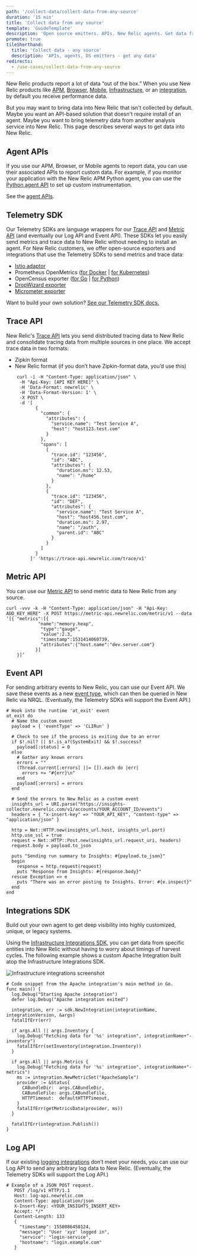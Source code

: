 ```yaml
---
path: '/collect-data/collect-data-from-any-source'
duration: '15 min'
title: 'Collect data from any source'
template: 'GuideTemplate'
description: 'Open source emitters. APIs. New Relic agents. Get data from anywhere. '
promote: true
tileShorthand:
  title: 'Collect data - any source'
  description: 'APIs, agents, OS emitters - get any data'
redirects:
  - /use-cases/collect-data-from-any-source
---
```


<Intro>

New Relic products report a lot of data “out of the box.” When you use New Relic products like [APM](https://docs.newrelic.com/docs/apm), [Browser](https://docs.newrelic.com/docs/browser), [Mobile](https://docs.newrelic.com/docs/mobile-monitoring), [Infrastructure](https://docs.newrelic.com/docs/infrastructure), or an [integration](https://docs.newrelic.com/docs/integrations), by default you receive performance data.

But you may want to bring data into New Relic that isn't collected by default. Maybe you want an API-based solution that doesn't require install of an agent. Maybe you want to bring telemetry data from another analysis service into New Relic. This page describes several ways to get data into New Relic.

</Intro>

<Steps>

<Step>

## Agent APIs

If you use our APM, Browser, or Mobile agents to report data, you can use their associated APIs to report custom data. For example, if you monitor your application with the New Relic APM Python agent, you can use the [Python agent API](https://docs.newrelic.com/docs/agents/python-agent/api-guides/guide-using-python-agent-api) to set up custom instrumentation.

See the [agent APIs](https://developer.newrelic.com/technology/rest-apis).
</Step>

<Step>

## Telemetry SDK

Our Telemetry SDKs are language wrappers for our [Trace API](https://docs.newrelic.com/docs/apm/distributed-tracing/trace-api/introduction-new-relic-trace-api) and [Metric API](https://docs.newrelic.com/docs/introduction-new-relic-metric-api) (and eventually our Log API and Event API). These SDKs let you easily send metrics and trace data to New Relic without needing to install an agent. For New Relic customers, we offer open-source exporters and integrations that use the Telemetry SDKs to send metrics and trace data: 

- [Istio adaptor](https://github.com/newrelic/newrelic-istio-adapter)
- Prometheus OpenMetrics ([for Docker](https://docs.newrelic.com/docs/new-relic-prometheus-openmetrics-integration-docker) | [for Kubernetes](https://docs.newrelic.com/docs/new-relic-prometheus-openmetrics-integration-kubernetes)) 
- OpenCensus exporter ([for Go](https://github.com/newrelic/newrelic-opencensus-exporter-go) | [for Python](http://github.com/newrelic/newrelic-opencensus-exporter-python)) 
- [DropWizard exporter](https://github.com/newrelic/dropwizard-metrics-newrelic)
- [Micrometer exporter](https://github.com/newrelic/micrometer-registry-newrelic)

Want to build your own solution? [See our Telemetry SDK docs.](https://docs.newrelic.com/docs/telemetry-sdk-send-custom-telemetry-data-new-relic)

</Step>

<Step>

## Trace API

New Relic's [Trace API](https://docs.newrelic.com/docs/apm/distributed-tracing/trace-api/introduction-new-relic-trace-api) lets you send distributed tracing data to New Relic and consolidate tracing data from multiple sources in one place. We accept trace data in two formats: 

- Zipkin format
- New Relic format (if you don’t have Zipkin-format data, you’d use this)

```shell lineNumbers=true
    curl -i -H "Content-Type: application/json" \
     -H "Api-Key: [API KEY HERE]" \
     -H 'Data-Format: newrelic' \
     -H 'Data-Format-Version: 1' \
     -X POST \
     -d '[
           {
             "common": {
               "attributes": {
                 "service.name": "Test Service A",
                 "host": "host123.test.com"
               }
             },
             "spans": [
               {
                 "trace.id": "123456",
                 "id": "ABC",
                 "attributes": {
                   "duration.ms": 12.53,
                   "name": "/home"
                 }
               },
               {
                 "trace.id": "123456",
                 "id": "DEF",
                 "attributes": {
                   "service.name": "Test Service A",
                   "host": "host456.test.com",
                   "duration.ms": 2.97,
                   "name": "/auth",
                   "parent.id": "ABC"
                 }
               }
             ]
           }
         ]' 'https://trace-api.newrelic.com/trace/v1'
```

</Step>

<Step>

## Metric API

You can use our [Metric API](https://docs.newrelic.com/docs/introduction-new-relic-metric-api) to send metric data to New Relic from any source. 

```shell lineNumbers=true
curl -vvv -k -H "Content-Type: application/json" -H "Api-Key: ADD_KEY_HERE" -X POST https://metric-api.newrelic.com/metric/v1 --data ‘[{ "metrics":[{
         	"name":"memory.heap",
             "type":"gauge",
             "value":2.3,
             "timestamp":1531414060739,
             "attributes":{"host.name":"dev.server.com"}
           }]
   	}]’
```

</Step>

<Step>

## Event API

For sending arbitrary events to New Relic, you can use our Event API. We save these events as a new [event type](https://docs.newrelic.com/docs/using-new-relic/welcome-new-relic/get-started/glossary#event), which can then be queried in New Relic via NRQL. (Eventually, the Telemetry SDKs will support the Event API.)

```shell lineNumbers=true
# Hook into the runtime 'at_exit' event
at_exit do
  # Name the custom event
  payload = { 'eventType' => 'CLIRun' }

  # Check to see if the process is exiting due to an error
  if $!.nil? || $!.is_a?(SystemExit) && $!.success?
    payload[:status] = 0
  else
    # Gather any known errors
    errors = ""
    (Thread.current[:errors] ||= []).each do |err|
      errors += "#{err}\n"
    end
    payload[:errors] = errors
  end

  # Send the errors to New Relic as a custom event
  insights_url = URI.parse("https://insights-collector.newrelic.com/v1/accounts/YOUR_ACCOUNT_ID/events")
  headers = { "x-insert-key" => "YOUR_API_KEY", "content-type" => "application/json" }

  http = Net::HTTP.new(insights_url.host, insights_url.port)
  http.use_ssl = true
  request = Net::HTTP::Post.new(insights_url.request_uri, headers)
  request.body = payload.to_json

  puts "Sending run summary to Insights: #{payload.to_json}"
  begin
    response = http.request(request)
    puts "Response from Insights: #{response.body}"
  rescue Exception => e
    puts "There was an error posting to Insights. Error: #{e.inspect}"
  end
end
```

</Step>

<Step>

## Integrations SDK

Build out your own agent to get deep visibility into highly customized, unique, or legacy systems.

Using the [Infrastructure Integrations SDK](https://developer.newrelic.com/technology/infrastructure-sdk), you can get data from specific entities into New Relic without having to worry about timings of harvest cycles. The following example shows a custom Apache Integration built atop the Infrastructure Integrations SDK.

![Infrastructure integrations screenshot](../images/collect-data-from-any-source/UC2-sec3-ohai.png)

```shell lineNumbers=true
# Code snippet from the Apache integration's main method in Go.
func main() {
  log.Debug("Starting Apache integration")
  defer log.Debug("Apache integration exited")

  integration, err := sdk.NewIntegration(integrationName, integrationVersion, &args)
  fatalIfErr(err)

  if args.All || args.Inventory {
    log.Debug("Fetching data for '%s' integration", integrationName+"-inventory")
    fatalIfErr(setInventory(integration.Inventory))
  }

  if args.All || args.Metrics {
    log.Debug("Fetching data for '%s' integration", integrationName+"-metrics")
    ms := integration.NewMetricSet("ApacheSample")
    provider := &Status{
      CABundleDir:  args.CABundleDir,
      CABundleFile: args.CABundleFile,
      HTTPTimeout:  defaultHTTPTimeout,
    }
    fatalIfErr(getMetricsData(provider, ms))
  }

  fatalIfErr(integration.Publish())
}
```

</Step>

<Step>

## Log API

If our existing [logging integrations](https://docs.newrelic.com/docs/new-relic-logs-documentation) don’t meet your needs, you can use our Log API to send any arbitrary log data to New Relic. (Eventually, the Telemetry SDKs will support the Log API.)

```shell lineNumbers=true
# Example of a JSON POST request.
   POST /log/v1 HTTP/1.1
   Host: log-api.newrelic.com
   Content-Type: application/json
   X-Insert-Key: <YOUR_INSIGHTS_INSERT_KEY>
   Accept: */*
   Content-Length: 133
   {
     "timestamp": 1550086450124,
     "message": "User 'xyz' logged in",
     "service": "login-service",
     "hostname": "login.example.com"
   }
```

</Step>

</Steps>
